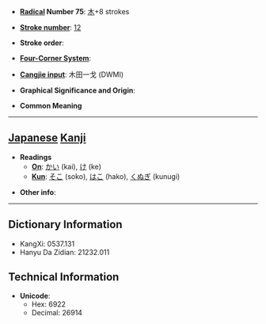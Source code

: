 * '''[[Wiktionary:Chinese radical index| Radical]] Number 75''': [[Wiktionary:Chinese radical index 木|木]]+8 strokes

* '''[[Wiktionary:Chinese total strokes index|Stroke number]]''': [[Wiktionary:Chinese total strokes index 12|12]]

* '''Stroke order''': 

* '''[[Wiktionary:Chinese four corner index|Four-Corner System]]''': 

* '''[[Wiktionary:Chinese Cangjie index|Cangjie input]]''': 木田一戈 (DWMI)

* '''Graphical Significance and Origin''': 

* '''Common Meaning'''

----

== [[Japanese]] [[Kanji]] ==

* '''Readings'''
** '''[[On]]''': [[かい]] (kai), [[け]] (ke)
** '''[[Kun]]''': [[そこ]] (soko), [[はこ]] (hako), [[くぬぎ]] (kunugi)

* '''Other info''':  

----

== Dictionary Information ==

* KangXi: 0537.131
* Hanyu Da Zidian: 21232.011

== Technical Information ==

* '''Unicode''':
** Hex: 6922
** Decimal: 26914